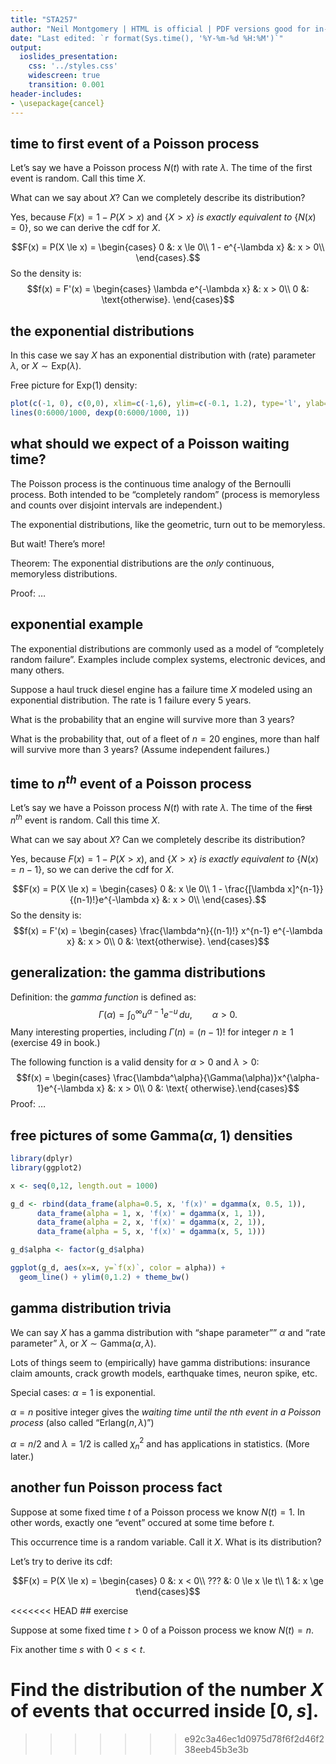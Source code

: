 ```yaml
---
title: "STA257"
author: "Neil Montgomery | HTML is official | PDF versions good for in-class use only"
date: "Last edited: `r format(Sys.time(), '%Y-%m-%d %H:%M')`"
output: 
  ioslides_presentation: 
    css: '../styles.css' 
    widescreen: true 
    transition: 0.001
header-includes:
- \usepackage{cancel}
---
```

\newcommand\given[1][]{\:#1\vert\:}
\newcommand\P[1]{P{\left(#1\right)}}


## time to first event of a Poisson process { .build }

Let's say we have a Poisson process $N(t)$ with rate $\lambda$. The time of the first event is random. Call this time $X$.

What can we say about $X$? Can we completely describe its distribution? 

Yes, because $F(x) = 1 - P(X > x)$ and $\{X > x\}$ *is exactly equivalent to* $\{N(x) = 0\}$, so we can derive the cdf for $X$. 

$$F(x) = P(X \le x) = \begin{cases}
0 &: x \le 0\\
1 - e^{-\lambda x} &: x > 0\\
\end{cases}.$$
So the density is:
$$f(x) = F'(x) = \begin{cases}
\lambda e^{-\lambda x} &: x > 0\\
0 &: \text{otherwise}.
\end{cases}$$

## the exponential distributions

In this case we say $X$ has an exponential distribution with (rate) parameter $\lambda$, or $X \sim\text{Exp}(\lambda)$.

Free picture for Exp$(1)$ density:

```r
plot(c(-1, 0), c(0,0), xlim=c(-1,6), ylim=c(-0.1, 1.2), type='l', ylab="f(x)", xlab="x")
lines(0:6000/1000, dexp(0:6000/1000, 1))
```

## what should we expect of a Poisson waiting time? { .build }

The Poisson process is the continuous time analogy of the Bernoulli process. Both intended to be "completely random" (process is memoryless and counts over disjoint intervals are independent.)

The exponential distributions, like the geometric, turn out to be memoryless.

But wait! There's more!

Theorem: The exponential distributions are the *only* continuous, memoryless distributions.

Proof: ...

## exponential example

The exponential distributions are commonly used as a model of "completely random failure". Examples include complex systems, electronic devices, and many others.

Suppose a haul truck diesel engine has a failure time $X$ modeled using an exponential distribution. The rate is 1 failure every 5 years.

What is the probability that an engine will survive more than 3 years?

What is the probability that, out of a fleet of $n=20$ engines, more than half will survive more than 3 years? (Assume independent failures.)

## time to $n^{th}$ event of a Poisson process

Let's say we have a Poisson process $N(t)$ with rate $\lambda$. The time of the ~~first~~ $n^{th}$ event is random. Call this time $X$.

What can we say about $X$? Can we completely describe its distribution? 

Yes, because $F(x) = 1 - P(X > x)$, and $\{X > x\}$ *is exactly equivalent to*  $\{N(x) = n-1\},$ so we can derive the cdf for $X$. 

$$F(x) = P(X \le x) = \begin{cases}
0 &: x \le 0\\
1 - \frac{[\lambda x]^{n-1}}{(n-1)!}e^{-\lambda x} &: x > 0\\
\end{cases}.$$
So the density is:
$$f(x) = F'(x) = \begin{cases}
\frac{\lambda^n}{(n-1)!} x^{n-1} e^{-\lambda x} &: x > 0\\
0 &: \text{otherwise}.
\end{cases}$$

## generalization: the gamma distributions

Definition: the *gamma function* is defined as:
$$\Gamma(\alpha) = \int_0^\infty u^{\alpha-1}e^{-u}\,du, \qquad \alpha > 0.$$
Many interesting properties, including $\Gamma(n) = (n-1)!$ for integer $n\ge 1$ (exercise 49 in book.)

The following function is a valid density for $\alpha > 0$ and $\lambda > 0$:
$$f(x) = \begin{cases}
\frac{\lambda^\alpha}{\Gamma(\alpha)}x^{\alpha-1}e^{-\lambda x}
&: x > 0\\
0 &: \text{ otherwise}.\end{cases}$$
Proof: ...

## free pictures of some Gamma($\alpha$, 1) densities

```r

library(dplyr)
library(ggplot2)

x <- seq(0,12, length.out = 1000)

g_d <- rbind(data_frame(alpha=0.5, x, 'f(x)' = dgamma(x, 0.5, 1)),
      data_frame(alpha = 1, x, 'f(x)' = dgamma(x, 1, 1)),
      data_frame(alpha = 2, x, 'f(x)' = dgamma(x, 2, 1)),
      data_frame(alpha = 5, x, 'f(x)' = dgamma(x, 5, 1)))

g_d$alpha <- factor(g_d$alpha)

ggplot(g_d, aes(x=x, y=`f(x)`, color = alpha)) + 
  geom_line() + ylim(0,1.2) + theme_bw()
```


## gamma distribution trivia

We can say $X$ has a gamma distribution with "shape parameter"" $\alpha$ and "rate parameter" $\lambda$, or $X\sim\text{Gamma}(\alpha,\lambda)$.

Lots of things seem to (empirically) have gamma distributions: insurance claim amounts, crack growth models, earthquake times, neuron spike, etc.

Special cases: $\alpha = 1$ is exponential.

$\alpha = n$ positive integer gives the *waiting time until the $n$th event in a Poisson process* (also called "Erlang$(n,\lambda)$")

$\alpha = n/2$ and $\lambda = 1/2$ is called $\chi^2_n$ and has applications in statistics. (More later.)

## another fun Poisson process fact { .build }

Suppose at some fixed time $t$ of a Poisson process we know $N(t)=1$. In other words, exactly one "event" occured at some time before $t$. 

This occurrence time is a random variable. Call it $X$. What is its distribution?

Let's try to derive its cdf:

$$F(x) = P(X \le x) = \begin{cases}
0 &: x < 0\\
??? &: 0 \le x \le t\\
1 &: x \ge t\end{cases}$$

<<<<<<< HEAD
## exercise

Suppose at some fixed time $t>0$ of a Poisson process we know $N(t)=n$. 

Fix another time $s$ with $0 < s < t$. 

Find the distribution of the number $X$ of events that occurred inside $[0,s]$.
=======


>>>>>>> e92c3a46ec1d0975d78f6f2d46f238eeb45b3e3b
